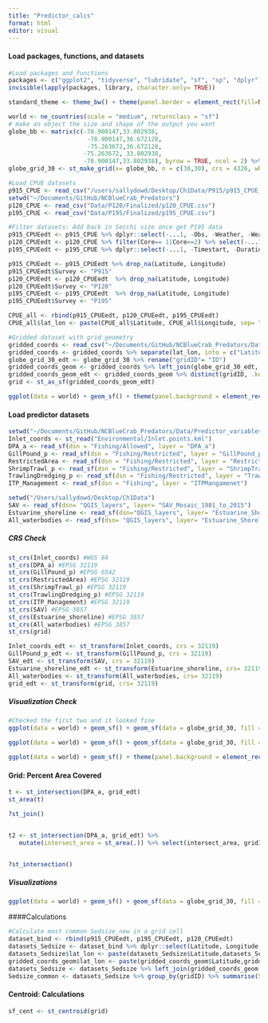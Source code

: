 ```yaml
---
title: "Predictor_calcs"
format: html
editor: visual
---
```


#### Load packages, functions, and datasets
```r
#Load packages and functions 
packages <- c("ggplot2", "tidyverse", "lubridate", "sf", "sp", "dplyr", "rnaturalearth", "readr", "readxl", "spatialEco", "rstatix", "viridis", "BBmisc", "corrplot")
invisible(lapply(packages, library, character.only= TRUE))

standard_theme <- theme_bw() + theme(panel.border = element_rect(fill=NA, colour = "black")) + theme(panel.grid.major = element_blank(), panel.grid.minor = element_blank()) + theme(legend.text.align= 0, legend.title= element_text(size = 12), legend.text = element_text(size= 10), axis.text=element_text(size=10), axis.title=element_text(size=12))

world <- ne_countries(scale = "medium", returnclass = "sf")
# make an object the size and shape of the output you want
globe_bb <- matrix(c(-78.900147,33.802938,
                      -78.900147,36.672128,
                      -75.263672,36.672128,
                     -75.263672, 33.802938,
                     -78.900147,33.802938), byrow = TRUE, ncol = 2) %>% list() %>% st_polygon() %>% st_sfc(., crs = 4326)
globe_grid_30 <- st_make_grid(x= globe_bb, n = c(30,30), crs = 4326, what = 'polygons') %>% st_sf('geometry' = ., data.frame('ID' = 1:length(.))) #grid is 0.13° by 0.13° (14.4 km)

#Load CPUE datasets
p915_CPUE <- read_csv("/users/sallydowd/Desktop/Ch1Data/P915/p915_CPUE_new.csv")
setwd("~/Documents/GitHub/NCBlueCrab_Predators")
p120_CPUE <- read_csv("Data/P120/Finalized/p120_CPUE.csv")
p195_CPUE <- read_csv("Data/P195/Finalized/p195_CPUE.csv")

#Filter datasets: Add back in Secchi size once get P195 data
p915_CPUEedt <- p915_CPUE %>% dplyr::select(-...1, -Obs, -Weather, -Weather, -Sedsize, -Btmcomp, -doy, -Wbdytype, -Wbd, -Sample, -Ph, -Quad, -Secchi) %>% rename("Location" = "Area", "Strata/station"= "Strata") %>% filter(between(Year, 2001, 2021), Month== 6) #added in species of focus for now (still waiting on data)
p120_CPUEedt <- p120_CPUE %>% filter(Core== 1|Core==2) %>% select(-...1, -Program, -Nbrrec3, -Time, -Duration, -doy, -Core, -Sedsize, -Btmcomp, -Secchi) %>% rename("Strata/station"= "Station") %>% filter(between(Year, 2001, 2021), Month==6)
p195_CPUEedt <- p195_CPUE %>% dplyr::select(-...1, -Timestart, -Duration, -Depthend, -Wbdytype, -Wbd, -Speciesscientificname, -Depthzone, -Secchi_depthcm) %>% rename("Ssal" = "Salinitysurface", "Bsal"= "Salinitybottom", "Stemp"= "Tempsurface", "Btemp"= "Tempbottom", "Latitude"= "Latitudestart", "Longitude"= "Longitudestart", "Colnum"= "Numbertotal", "Control1"= "Eventname", "Strata/station"= "Stationcode", "Depth"= "Depthstart") %>% filter(between(Year, 2001, 2021), Month==6)

p915_CPUEedt <- p915_CPUEedt %>% drop_na(Latitude, Longitude)
p915_CPUEedt$Survey <- "P915"
p120_CPUEedt <- p120_CPUEedt  %>% drop_na(Latitude, Longitude)
p120_CPUEedt$Survey <- "P120"
p195_CPUEedt <- p195_CPUEedt  %>% drop_na(Latitude, Longitude)
p195_CPUEedt$Survey <- "P195"

CPUE_all <- rbind(p915_CPUEedt, p120_CPUEedt, p195_CPUEedt)
CPUE_all$lat_lon <- paste(CPUE_all$Latitude, CPUE_all$Longitude, sep= "_")

#Gridded dataset with grid geometry 
gridded_coords <- read_csv("~/Documents/GitHub/NCBlueCrab_Predators/Data/gridded_08.18.23.csv")
gridded_coords <- gridded_coords %>% separate(lat_lon, into = c("Latitude", "Longitude"), sep = "_", convert = TRUE) %>% dplyr::select(-...1)
globe_grid_30_edt <- globe_grid_30 %>% rename("gridID"= "ID")
gridded_coords_geom <- gridded_coords %>% left_join(globe_grid_30_edt, by= "gridID")
gridded_coords_geom_edt <- gridded_coords_geom %>% distinct(gridID, .keep_all= TRUE) %>% select(gridID, geometry)
grid <- st_as_sf(gridded_coords_geom_edt)

ggplot(data = world) + geom_sf() + theme(panel.background = element_rect(fill = "white", colour = "black")) + geom_sf(data = grid) + coord_sf(xlim=c(-78, -75), ylim=c(33.5,37), expand = TRUE) + standard_theme 
```

#### Load predictor datasets
```r
setwd("~/Documents/GitHub/NCBlueCrab_Predators/Data/Predictor_variables/QGIS_layers")
Inlet_coords <- st_read("Environmental/Inlet.points.kml")
DPA_a <- read_sf(dsn = "Fishing/Allowed", layer = "DPA_a")
GillPound_p <- read_sf(dsn = "Fishing/Restricted", layer = "GillPound_p")
RestrictedArea <- read_sf(dsn = "Fishing/Restricted", layer = "RestrictedArea")
ShrimpTrawl_p <- read_sf(dsn = "Fishing/Restricted", layer = "ShrimpTrawl_p")
TrawlingDredging_p <- read_sf(dsn = "Fishing/Restricted", layer = "TrawlingDredging_p")
ITP_Management <- read_sf(dsn = "Fishing", layer = "ITPMangamenet")

setwd("/Users/sallydowd/Desktop/Ch1Data")
SAV <- read_sf(dsn= "QGIS_layers", layer= "SAV_Mosaic_1981_to_2015")
Estuarine_shoreline <- read_sf(dsn="QGIS_layers", layer= "Estuarine_Shoreline") 
All_waterbodies <- read_sf(dsn= "QGIS_layers", layer= "Estuarine_Shoreline")
```

##### CRS Check
```r
st_crs(Inlet_coords) #WGS 84
st_crs(DPA_a) #EPSG 32119
st_crs(GillPound_p) #EPSG 6542
st_crs(RestrictedArea) #EPSG 32119
st_crs(ShrimpTrawl_p) #EPSG 32119
st_crs(TrawlingDredging_p) #EPSG 32119
st_crs(ITP_Management) #EPSG 32119
st_crs(SAV) #EPSG 3857
st_crs(Estuarine_shoreline) #EPSG 3857
st_crs(All_waterbodies) #EPSG 3857
st_crs(grid)

Inlet_coords_edt <- st_transform(Inlet_coords, crs = 32119)
GillPound_p_edt <- st_transform(GillPound_p, crs = 32119)
SAV_edt <- st_transform(SAV, crs = 32119)
Estuarine_shoreline_edt <- st_transform(Estuarine_shoreline, crs= 32119)
All_waterbodies <- st_transform(All_waterbodies, crs= 32119)
grid_edt <- st_transform(grid, crs= 32119)
```

##### Visualization Check
```r
#Checked the first two and it looked fine 
ggplot(data = world) + geom_sf() + geom_sf(data = globe_grid_30, fill = NA) + theme(panel.background = element_rect(fill = "white", colour = "black")) + geom_sf(data = InletCoords) + coord_sf(xlim=c(-78, -75), ylim=c(33.5,37), expand = TRUE)

ggplot(data = world) + geom_sf() + geom_sf(data = globe_grid_30, fill = NA) + theme(panel.background = element_rect(fill = "white", colour = "black")) + geom_sf(data = InletCoords_edt) + coord_sf(xlim=c(-78, -75), ylim=c(33.5,37), expand = TRUE)

ggplot(data = world) + geom_sf() + theme(panel.background = element_rect(fill = "white", colour = "black")) + geom_sf(data = grid) + coord_sf(xlim=c(-78, -75), ylim=c(33.5,37), expand = TRUE) + standard_theme
```

#### Grid: Percent Area Covered
```r
t <- st_intersection(DPA_a, grid_edt)
st_area(t)

?st_join()


t2 <- st_intersection(DPA_a, grid_edt) %>% 
   mutate(intersect_area = st_area(.)) %>% select(intersect_area, gridID)


?st_intersection()
```

##### Visualizations
```r
ggplot(data = world) + geom_sf() + geom_sf(data = globe_grid_30, fill = NA) + theme(panel.background = element_rect(fill = "white", colour = "black")) + geom_sf(data = sp_cent) + coord_sf(xlim=c(-78, -75), ylim=c(33.5,37), expand = TRUE)
```




####Calculations



```r
#Calculate most common Sedsize_new in a grid cell
dataset_bind <- rbind(p915_CPUEedt, p195_CPUEedt, p120_CPUEedt)
datasets_Sedsize <- dataset_bind %>% dplyr::select(Latitude, Longitude, Sedsize_new) %>% drop_na(Sedsize_new)
datasets_Sedsize$lat_lon <- paste(datasets_Sedsize$Latitude,datasets_Sedsize$Longitude, sep = "_") 
gridded_coords_geom$lat_lon <- paste(gridded_coords_geom$Latitude,gridded_coords_geom$Longitude, sep = "_") 
datasets_Sedsize <- datasets_Sedsize %>% left_join(gridded_coords_geom %>% dplyr::select(gridID, lat_lon), by= "lat_lon")
Sedsize_common <- datasets_Sedsize %>% group_by(gridID) %>% summarise(Sedsize_common = names(which.max(table(Sedsize_new)))) %>% drop_na(gridID)
```

#### Centroid: Calculations
```r
sf_cent <- st_centroid(grid)
```

